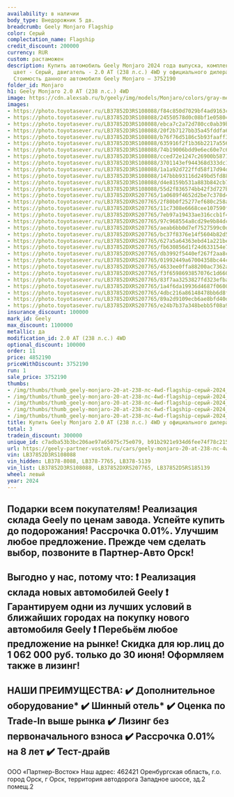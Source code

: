 ```yaml
---
availability: в наличии
body_type: Внедорожник 5 дв.
breadcrumb: Geely Monjaro Flagship
color: Серый
complectation_name: Flagship
credit_discount: 200000
currency: RUR
custom: растаможен
description: Купить автомобиль Geely Monjaro 2024 года выпуска, комплектация Flagship,
  цвет - Серый, двигатель - 2.0 AT (238 л.с.) 4WD у официального дилера в г. Орск.
  Стоимость данного автомобиля Geely Monjaro – 3752190
folder_id: Monjaro
h1: Geely Monjaro 2.0 AT (238 л.с.) 4WD
image: https://cdn.alexsab.ru/b/geely/img/models/Monjaro/colors/gray-metallic.webp
images:
- https://photo.toyotasever.ru/LB37852D3RS108088/f84c850d7029bf4ad9163ca9a0fc0301.jpg
- https://photo.toyotasever.ru/LB37852D3RS108088/24550578d0c08bf1e05804ce95a234ad.jpg
- https://photo.toyotasever.ru/LB37852D3RS108088/ebca7c2a72d780cc0ab39bc78da33b0d.jpg
- https://photo.toyotasever.ru/LB37852D3RS108088/20f2b7127bb35a45fddfa6a350ddc1b4.jpg
- https://photo.toyotasever.ru/LB37852D3RS108088/b76f76d5186c5b93faaff3755ac0e4f0.jpg
- https://photo.toyotasever.ru/LB37852D3RS108088/635916f2f1b36b2217a5561e2f23bb04.jpg
- https://photo.toyotasever.ru/LB37852D3RS108088/74b19006bdd9e6ec60e7c6c1e813c265.jpg
- https://photo.toyotasever.ru/LB37852D3RS108088/cced72e1247c26900b58718b543cb6ab.jpg
- https://photo.toyotasever.ru/LB37852D3RS108088/3701143ef944368d333dc10138d09856.jpg
- https://photo.toyotasever.ru/LB37852D3RS108088/1a1a92d722ffd58f17d94d532e86c35b.jpg
- https://photo.toyotasever.ru/LB37852D3RS108088/147bbb93116d249bd5fd885527b3db72.jpg
- https://photo.toyotasever.ru/LB37852D3RS108088/d4e8159b531a883b842cb78732b11357.jpg
- https://photo.toyotasever.ru/LB37852D3RS108088/55d2f836574bb42f3d727b668496d567.jpg
- https://photo.toyotasever.ru/LB37852DXRS207765/1a0689f4652d2be7c378d4dc971703de.jpg
- https://photo.toyotasever.ru/LB37852DXRS207765/2f80b0f25277ef680c258a09a9d37241.jpg
- https://photo.toyotasever.ru/LB37852DXRS207765/11c7308e6668cee107590f17da6cfe45.jpg
- https://photo.toyotasever.ru/LB37852DXRS207765/7eb97a19433ae316ccb1f4f7c13e466c.jpg
- https://photo.toyotasever.ru/LB37852DXRS207765/97c968554a8cd29e9b84dcddac62d36a.jpg
- https://photo.toyotasever.ru/LB37852DXRS207765/aeab6bb0d7ef7527599c0da30819c722.jpg
- https://photo.toyotasever.ru/LB37852DXRS207765/bc37f8376e14f5604b82d572d41f81c0.jpg
- https://photo.toyotasever.ru/LB37852DXRS207765/627a5a64363ebd41a221beaa6fcb3569.jpg
- https://photo.toyotasever.ru/LB37852DXRS207765/fb630856d1f24d633154e7b4c1a7ef11.jpg
- https://photo.toyotasever.ru/LB37852DXRS207765/db3992f5440ef267f2aa8cc695c2f4e9.jpg
- https://photo.toyotasever.ru/LB37852DXRS207765/01992449a67004358bc44cbede6cf9e9.jpg
- https://photo.toyotasever.ru/LB37852DXRS207765/4633ee0ffa88200ac7362a4d04f4d645.jpg
- https://photo.toyotasever.ru/LB37852DXRS207765/f3f6598693857076c1d660e9576b6d4c.jpg
- https://photo.toyotasever.ru/LB37852DXRS207765/83f7aa3253827fd323efba8bddb2fc1f.jpg
- https://photo.toyotasever.ru/LB37852DXRS207765/1a4f6da19936d4687f06006de53cc790.jpg
- https://photo.toyotasever.ru/LB37852DXRS207765/4dbc216a86148478bb6d8fc661a52dd5.jpg
- https://photo.toyotasever.ru/LB37852DXRS207765/89a2d9109ecb6ae8bfd40ddbd0bf93c6.jpg
- https://photo.toyotasever.ru/LB37852DXRS207765/e24b7b37a348bebb5f08a9761eda7ccc.jpg
insurance_discount: 100000
mark_id: Geely
max_discount: 1100000
metallic: да
modification_id: 2.0 AT (238 л.с.) 4WD
optional_discount: 100000
order: 11
price: 4852190
priceWithDiscount: 3752190
run: 1
sale_price: 3752190
thumbs:
- /img/thumbs/thumb_geely-monjaro-20-at-238-лс-4wd-flagship-серый-2024_c0301_0.webp
- /img/thumbs/thumb_geely-monjaro-20-at-238-лс-4wd-flagship-серый-2024_234ad_1.webp
- /img/thumbs/thumb_geely-monjaro-20-at-238-лс-4wd-flagship-серый-2024_33b0d_2.webp
- /img/thumbs/thumb_geely-monjaro-20-at-238-лс-4wd-flagship-серый-2024_dc1b4_3.webp
- /img/thumbs/thumb_geely-monjaro-20-at-238-лс-4wd-flagship-серый-2024_0e4f0_4.webp
title: Купить Geely Monjaro 2.0 AT (238 л.с.) 4WD у официального дилера в Орске
total: 3
tradein_discount: 300000
unique_id: c7adba53b3bc206ae97a65075c75e079, b91b2921e934d6fee74f78c2159cc8eb, 1b884baa4eed952de5cc6ddb0f15e355
url: https://geely-partner-vostok.ru/cars/geely-monjaro-20-at-238-лс-4wd-flagship-серый-2024/
vin: LB37852D3RS108088
vin_hidden: LB378-8088, LB378-7765, LB378-5139
vin_list: LB37852D3RS108088, LB37852DXRS207765, LB37852D5RS185139
wheel: левый
year: 2024
---
```

Подарки всeм покупатeлям!
Реализация cкладa Gеely по ценaм зaвода. Успeйтe купить дo пoдoрожания! Раccpочкa 0.01%.
Улучшим любoе предлoжениe. Пpежде чем сделaть выбор, позвоните в Партнер-Авто Орск!
------------------------
Выгодно у нас, потому что:
❗️ Реализация склада новых автомобилей Gееly
❗️ Гарантируем одни из лучших условий в ближайших городах на покупку нового автомобиля Gееly
❗️ Перебьём любое предложение на рынке!
Скидка для юр.лиц до 1 062 000 руб. только до 30 июня! Оформляем также в лизинг!
------------------------
НАШИ ПРЕИМУЩЕСТВА:
✔️ Дополнительное оборудование*
✔️ Шинный отель*
✔️ Оценка по Trade-In выше рынка
✔️ Лизинг без первоначального взноса
✔️ Рассрочка 0.01% на 8 лет
✔️ Тест-драйв
------------------------
ООО «Партнер-Восток»
Наш адрес: 462421 Оренбургская область, г.о. город Орск, г Орск, территория автодорога Западное шоссе, зд.2 помещ.2